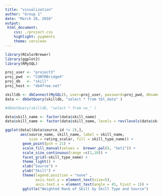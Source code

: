 ```yaml
---
title: "visualization"
author: "Group 1"
date: "March 26, 2016"
output:
 html_document:
    css: ./project.css
    highlight: pygments
    theme: cerulean
---
```

```r
library(RColorBrewer)
library(ggplot2)
library(RMySQL)

proj_user <- "project3"
proj_pwd  <- "CUNYRBridge4"
proj_db   <- "skill"
proj_host <- "db4free.net"
```

```r
skilldb <- dbConnect(MySQL(), user=proj_user, password=proj_pwd, dbname=proj_db, host=proj_host)
data <- dbGetQuery(skilldb, "select * from tbl_data" )

#dbGetQuery(skilldb, "select * from vw_" )

data$skill_name <- factor(data$skill_name)
data$skill_name <- factor(data$skill_name, levels = rev(levels(data$skill_name)))

ggplot(data[(data$source_id != 2),], 
       aes(source_name, skill_name, label = skill_name, 
           size = rating_scalar, fill = skill_type_name)) + 
        geom_point(pch = 21) +
        scale_fill_manual(values =  brewer.pal(9, "Set1")) + 
        scale_size_continuous(range =c(1,10)) + 
        facet_grid(~skill_type_name) + 
        theme_light() +
        xlab("Source") + 
        ylab("Skill") + 
        theme(legend.position = "none" , 
              axis.text.y = element_text(size=5), 
              axis.text.x = element_text(angle = 45, hjust = 1)) +
        ggtitle("Weighted Rank of Skill by Skill Type and Source")
```
